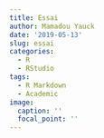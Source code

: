 ```yaml
---
title: Essai
author: Mamadou Yauck
date: '2019-05-13'
slug: essai
categories:
  - R
  - RStudio
tags:
  - R Markdown
  - Academic
image:
  caption: ''
  focal_point: ''
---
```

